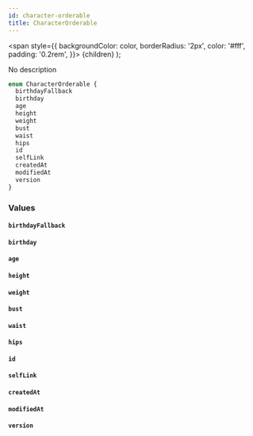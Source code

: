 ```yaml
---
id: character-orderable
title: CharacterOrderable
---
```


<span
style={{
      backgroundColor: color,
      borderRadius: '2px',
      color: '#fff',
      padding: '0.2rem',
    }}>
{children}
</span>
);

No description

```graphql
enum CharacterOrderable {
  birthdayFallback
  birthday
  age
  height
  weight
  bust
  waist
  hips
  id
  selfLink
  createdAt
  modifiedAt
  version
}
```

### Values

#### `birthdayFallback`

#### `birthday`

#### `age`

#### `height`

#### `weight`

#### `bust`

#### `waist`

#### `hips`

#### `id`

#### `selfLink`

#### `createdAt`

#### `modifiedAt`

#### `version`
